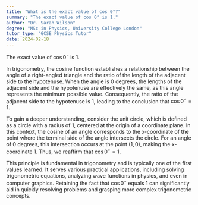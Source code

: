 ```yaml
---
title: "What is the exact value of cos 0°?"
summary: "The exact value of cos 0° is 1."
author: "Dr. Sarah Wilson"
degree: "MSc in Physics, University College London"
tutor_type: "GCSE Physics Tutor"
date: 2024-02-18
---
```


The exact value of $\cos 0^\circ$ is $1$.

In trigonometry, the cosine function establishes a relationship between the angle of a right-angled triangle and the ratio of the length of the adjacent side to the hypotenuse. When the angle is $0$ degrees, the lengths of the adjacent side and the hypotenuse are effectively the same, as this angle represents the minimum possible value. Consequently, the ratio of the adjacent side to the hypotenuse is $1$, leading to the conclusion that $\cos 0^\circ = 1$.

To gain a deeper understanding, consider the unit circle, which is defined as a circle with a radius of $1$, centered at the origin of a coordinate plane. In this context, the cosine of an angle corresponds to the x-coordinate of the point where the terminal side of the angle intersects the circle. For an angle of $0$ degrees, this intersection occurs at the point $(1, 0)$, making the x-coordinate $1$. Thus, we reaffirm that $\cos 0^\circ = 1$.

This principle is fundamental in trigonometry and is typically one of the first values learned. It serves various practical applications, including solving trigonometric equations, analyzing wave functions in physics, and even in computer graphics. Retaining the fact that $\cos 0^\circ$ equals $1$ can significantly aid in quickly resolving problems and grasping more complex trigonometric concepts.
    